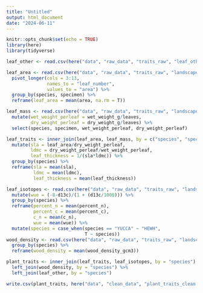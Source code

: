 ```yaml
---
title: "Untitled"
output: html_document
date: "2024-06-11"
---
```


```r
knitr::opts_chunk$set(echo = TRUE)
library(here)
library(tidyverse)
```

```r
leaf_other <- read.csv(here("data", "raw_data", "traits_raw", "leaf_other.csv"))

leaf_area <- read.csv(here("data", "raw_data", "traits_raw", "landscape_leaf_areas.csv")) %>% 
  pivot_longer(cols = 3:13,
               names_to = "leaf_number", 
               values_to = "area") %>% 
  group_by(species, specimen) %>% 
  reframe(leaf_area = mean(area, na.rm = T))

leaf_mass <- read.csv(here("data", "raw_data", "traits_raw", "landscape_mass_data.csv")) %>% 
  mutate(wet_weight_perleaf = wet_weight_g/leaves,
         dry_weight_perleaf = dry_weight_g/leaves) %>% 
  select(species, specimen, wet_weight_perleaf, dry_weight_perleaf)

leaf_traits <- inner_join(leaf_area, leaf_mass, by = c("species", "specimen")) %>% 
  mutate(sla = leaf_area/dry_weight_perleaf,
         ldmc = dry_weight_perleaf/wet_weight_perleaf,
         leaf_thickness = 1/(sla*ldmc)) %>% 
  group_by(species) %>% 
  reframe(sla = mean(sla),
          ldmc = mean(ldmc),
          leaf_thickness = mean(leaf_thickness))

leaf_isotopes <- read.csv(here("data", "raw_data", "traits_raw", "landscape_isotopes.csv")) %>% 
  mutate(wue = (-8-d13c)/(1 + (d13c/1000))) %>% 
  group_by(species) %>% 
  reframe(percent_n = mean(percent_n), 
          percent_c = mean(percent_c), 
          c_n = mean(c_n), 
          wue = mean(wue)) %>% 
  mutate(species = case_when(species == "YUCCA" ~ "HEWH",
                             T ~ species))
wood_density <- read.csv(here("data", "raw_data", "traits_raw", "landscape_wood_density.csv")) %>% 
  group_by(species) %>% 
  reframe(wood_density = mean(wood_density_gcm3))

plant_traits <- inner_join(leaf_traits, leaf_isotopes, by = "species") %>% 
  left_join(wood_density, by = "species") %>% 
  left_join(leaf_other, by = "species")

write.csv(plant_traits, here("data", "clean_data", "plant_traits_clean.csv"), row.names = F)
```

